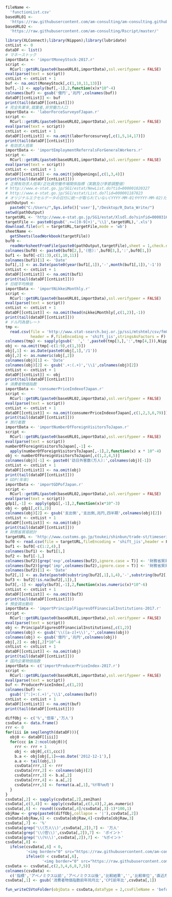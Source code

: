 ```r
fileName <- 
  'functionList.csv'
baseURL01 <- 
  'https://raw.githubusercontent.com/am-consulting/am-consulting.github.io/master/'
baseURL02 <- 
  'https://raw.githubusercontent.com/am-consulting/Rscript/master/'
```

```r
library(XLConnect);library(Nippon);library(lubridate)
cntList <- 0
dataDF <- list()
# マネーストック
importData <- 'importMoneyStock-2017.r'
script <-
  RCurl::getURL(paste0(baseURL01,importData),ssl.verifypeer = FALSE)
eval(parse(text = script))
cntList <- cntList + 1
buf <- na.omit(MoneyStock[,c(1,10,11,13)])
buf[,-1] <- apply(buf[,-1],2,function(x)x*10^-4)
colnames(buf) <- gsub('億円','兆円',colnames(buf))
dataDF[[cntList]] <- buf 
print(tail(dataDF[[cntList]]))
# 完全失業率,就業者,非労働力人口
importData <- 'laborForceSurveyofJapan.r'
script <-
  RCurl::getURL(paste0(baseURL02,importData),ssl.verifypeer = FALSE)
eval(parse(text = script))
cntList <- cntList + 1
dataDF[[cntList]] <- na.omit(laborforcesurvey[,c(1,5,14,17)])
print(tail(dataDF[[cntList]]))
# 有効求人倍率
importData <- 'importEmploymentReferralsForGeneralWorkers.r'
script <-
  RCurl::getURL(paste0(baseURL01,importData),ssl.verifypeer = FALSE)
eval(parse(text = script))
cntList <- cntList + 1
dataDF[[cntList]] <- na.omit(jobOpenings[,c(1,3,4)])
print(tail(dataDF[[cntList]]))
# 正規有効求人倍率/正社員労働市場関係指標（実数及び季節調整値）
# http://www.e-stat.go.jp/SG1/estat/NewList.do?tid=000001020327
# http://www.e-stat.go.jp/SG1/estat/List.do?lid=000001187823
# オリジナルエクセルデータの日付に統一が取られていない(YYYY-MM-01やYYYY-MM-02)ため要注意
pathOutput <- 
  paste0("C:/Users/",Sys.info()['user'],"/Desktop/R_Data_Write/")
setwd(pathOutput)
targetURL <- 'http://www.e-stat.go.jp/SG1/estat/Xlsdl.do?sinfid=000031605767'
targetFile <- paste0(gsub('.+=([0-9]+)','\\1',targetURL),'.xls')
download.file(url = targetURL,targetFile,mode = 'wb')
sheetName <-
  getSheets(loadWorkbook(targetFile))
buf0 <-
  readWorksheetFromFile(paste0(pathOutput,targetFile),sheet = 1,check.names = F,header = F)
colnames(buf0) <- paste0(buf0[2,],'(倍):',buf0[3,],':',buf0[1,])
buf1 <- buf0[-c(1:3),c(1,10,11)]
colnames(buf1)[1] <- 'Date'
buf1[,1] <- as.Date(paste0(year(buf1[,1]),'-',month(buf1[,1]),'-1'))
cntList <- cntList + 1
dataDF[[cntList]] <- na.omit(buf1)
print(tail(dataDF[[cntList]]))
# 日経平均株価
importData <- 'importNikkeiMonthly.r'
script <-
  RCurl::getURL(paste0(baseURL01,importData),ssl.verifypeer = FALSE)
eval(parse(text = script))
cntList <- cntList + 1
dataDF[[cntList]] <- na.omit(head(nikkeiMonthly[,c(1,2)],-1))
print(tail(dataDF[[cntList]]))
# ドル円為替レート
tmp <-
  read.csv(file = 'http://www.stat-search.boj.or.jp/ssi/mtshtml/csv/fm08_m_1.csv',
           header = F,fileEncoding = 'shift_jis',stringsAsFactors = F)
colnames(tmp) <- sapply(gsub('　',' ',paste0(tmp[3,],':',tmp[4,])),Nippon::zen2han)
obj <- na.omit(tmp[-c(1:9),c(1,3)])
obj[,1] <- as.Date(paste0(obj[,1],'/1'))
obj[,2] <- as.numeric(obj[,2])
colnames(obj)[1] <- 'Date'
colnames(obj)[2] <- gsub('.+:(.+)','\\1',colnames(obj)[2])
cntList <- cntList + 1
dataDF[[cntList]] <- obj
print(tail(dataDF[[cntList]]))
# 消費者物価指数
importData <- 'consumerPriceIndexofJapan.r'
script <- 
  RCurl::getURL(paste0(baseURL02,importData),ssl.verifypeer = FALSE)
eval(parse(text = script))
cntList <- cntList + 1
dataDF[[cntList]] <- na.omit(consumerPriceIndexofJapan[,c(1,2,3,6,79)])
print(tail(dataDF[[cntList]]))
# 旅行者数
importData <- 'importNumberOfForeignVisitorsToJapan.r'
script <-
  RCurl::getURL(paste0(baseURL01,importData),ssl.verifypeer = FALSE)
eval(parse(text = script))
numberOfForeignVisitorsToJapan[,-1] <-
  apply(numberOfForeignVisitorsToJapan[,-1],2,function(x) x * 10^-4)
obj <- numberOfForeignVisitorsToJapan[,c(1,2,4,5)]
colnames(obj)[-1] <- paste0('訪日外客数(万人):',colnames(obj)[-1])
cntList <- cntList + 1
dataDF[[cntList]] <- na.omit(obj)
print(tail(dataDF[[cntList]]))
# GDP(年率)
importData <- 'importGDPofJapan.r'
script <-
  RCurl::getURL(paste0(baseURL02,importData),ssl.verifypeer = FALSE)
eval(parse(text = script))
gdp1[,-1] <- apply(gdp1[,-1],2,function(x)x*10^-3)
obj <- gdp1[,c(1,2)]
colnames(obj)[2] <- gsub('支出側','支出側,兆円,四半期',colnames(obj)[2])
cntList <- cntList + 1
dataDF[[cntList]] <- na.omit(obj)
print(tail(dataDF[[cntList]]))
# 財務省貿易統計
targetURL <- 'http://www.customs.go.jp/toukei/shinbun/trade-st/timeseries_201706.csv'
buf0 <- read.csv(file = targetURL,fileEncoding = 'shift_jis',header = F,stringsAsFactors = F)
buf1 <- buf0[-c(1:2,4),]
colnames(buf1) <- buf1[1,]
buf2 <- buf1[-1,]
colnames(buf2)[grep('exp',colnames(buf2),ignore.case = T)] <- '財務省貿易統計:輸出:季節調整値(兆円)'
colnames(buf2)[grep('imp',colnames(buf2),ignore.case = T)] <- '財務省貿易統計:輸入:季節調整値(兆円)'
colnames(buf2)[1] <- 'Date'
buf2[,1] <- as.Date(paste0(substring(buf2[,1],1,4),'-',substring(buf2[,1],6,7),'-1'))
buf3 <- buf2[!is.na(buf2[,1]),]
buf3[,-1] <- apply(buf3[,-1],2,function(x)as.numeric(x)*10^-6)
cntList <- cntList + 1
dataDF[[cntList]] <- na.omit(buf3)
print(tail(dataDF[[cntList]]))
# 預金貸出動向
importData <- 'importPrincipalFiguresOfFinancialInstitutions-2017.r'
script <-
  RCurl::getURL(paste0(baseURL01,importData),ssl.verifypeer = FALSE)
eval(parse(text = script))
obj <- PrincipalFiguresOfFinancialInstitutions[,c(1,2)]
colnames(obj) <- gsub('\\([a-z]+\\)','',colnames(obj))
colnames(obj) <- gsub('億円','兆円',colnames(obj))
obj[,2] <- obj[,2]*10^-4
cntList <- cntList + 1
dataDF[[cntList]] <- na.omit(obj)
print(tail(dataDF[[cntList]]))
# 国内企業物価指数
importData <- c('importProducerPriceIndex-2017.r')
script <-
  RCurl::getURL(paste0(baseURL01,importData),ssl.verifypeer = FALSE)
eval(parse(text = script))
buf <- ProducerPriceIndex[,c(1,2)]
colnames(buf) <-
  gsub('[^:]+:(.+)','\\1',colnames(buf))
cntList <- cntList + 1
dataDF[[cntList]] <- na.omit(buf)
print(tail(dataDF[[cntList]]))
```

```r
diffObj <- c('%','倍率','万人')
csvData <- data.frame()
rrr <- 0
for(iii in seq(length(dataDF))){
  obj0 <- dataDF[[iii]]
  for(ccc in 2:ncol(obj0)){
    rrr <- rrr + 1
    obj <- obj0[,c(1,ccc)]
    b.a <- obj[obj[,1]==as.Date('2012-12-1'),]
    a.a <- tail(obj,1)
    csvData[rrr,1] <- rrr
    csvData[rrr,2] <- colnames(obj)[2]
    csvData[rrr,3] <- b.a[,2]
    csvData[rrr,4] <- a.a[,2]
    csvData[rrr,5] <- format(a.a[,1],'%Y年%m月')
  }
}
csvData[,2] <- sapply(csvData[,2],zen2han)
csvData[,c(3,4)] <- apply(csvData[,c(3,4)],2,as.numeric)
csvData[,6] <- round((csvData[,4]/csvData[,3]-1)*100,1)
objRaw <- grep(paste0(diffObj,collapse = '|'),csvData[,2])
csvData[objRaw,6] <- csvData[objRaw,4]-csvData[objRaw,3]
csvData[,7] <- '%'
csvData[grep('\\(万人\\)',csvData[,2]),7] <- '万人'
csvData[grep('\\(倍\\)',csvData[,2]),7] <- 'ポイント'
csvData[grep('\\(%\\)',csvData[,2]),7] <- '%ポイント'
csvData[,8] <-
  ifelse(csvData[,6] < 0,
         '<img border="0" src="https://raw.githubusercontent.com/am-consulting/am-consulting.github.io/master/components/favicon-arrow-down.ico" alt="Decreased">',
         ifelse(0 < csvData[,6],
                '<img border="0" src="https://raw.githubusercontent.com/am-consulting/am-consulting.github.io/master/components/favicon-arrow-up.ico" alt="Increased">','-'))
csvData <- csvData[,c(2,3,4,6,8,7,5)]
colnames(csvData) <- 
  c('指標','アベノミクス以前','アベノミクス以後','比較結果','','比較単位','直近月(月期)')
csvData[,1] <- gsub('消費者物価指数前年同月比','CPI前年比',csvData[,1])
```

```r
fun_writeCSVtoFolder(objData = csvData,dataType = 2,csvFileName = 'beforeAndAfterABENOMICS')
```
